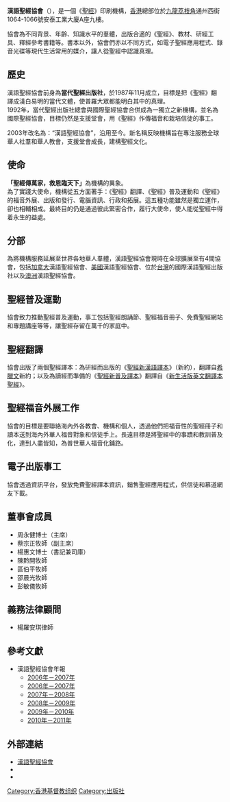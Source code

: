 '''漢語聖經協會'''（{{lang-en|'''Chinese Bible International Limited'''}}），是一個《[[聖經|聖經]]》印刷機構，[[香港|香港]]總部位於[[九龍|九龍]][[荔枝角|荔枝角]]通州西街1064-1066號安泰工業大廈A座九樓。

協會為不同背景、年齡、知識水平的羣體，出版合適的《聖經》、教材、研經工具、釋經參考書籍等。書本以外，協會們亦以不同方式，如電子聖經應用程式、錄音光碟等現代生活常用的媒介，讓人從聖經中認識真理。

==歷史==
漢語聖經協會前身為'''當代聖經出版社'''，於1987年11月成立，目標是把《聖經》翻譯成淺白易明的當代文體，使普羅大眾都能明白其中的真理。<br>1992年，當代聖經出版社總會與國際聖經協會合併成為一獨立之新機構，並名為國際聖經協會，目標仍然是支援堂會，用《聖經》作傳福音和栽培信徒的事工。

2003年改名為：“漢語聖經協會”，沿用至今。新名稱反映機構旨在專注服務全球華人社羣和華人教會，支援堂會成長，建構聖經文化。

==使命==

'''「聖經傳萬家，救恩臨天下」'''為機構的異象。
<br />
為了實踐大使命，機構從五方面著手：《聖經》翻譯、《聖經》普及運動和《聖經》的福音外展、出版和發行、電腦資訊、行政和拓展。這五種功能雖然是獨立運作，卻也相輔相成。最終目的仍是通過彼此緊密合作，履行大使命，使人能從聖經中得着永生的益處。

==分部==
為將機構服務延展至世界各地華人羣體，漢語聖經協會現時在全球擴展至有4間協會，包括[[加拿大|加拿大]]漢語聖經協會、[[美國|美國]]漢語聖經協會、位於[[台灣|台灣]]的國際漢語聖經出版社以及[[澳洲|澳洲]]漢語聖經協會。

==聖經普及運動==
協會致力推動聖經普及運動，事工包括聖經朗誦節、聖經福音冊子、免費聖經網站和專題講座等等，讓聖經存留在萬千的家庭中。

==聖經翻譯==
協會出版了兩個聖經譯本：為研經而出版的《[[聖經新漢語譯本|聖經新漢語譯本]]》（新約），翻譯自[[希臘文|希臘文]]新約；以及為讀經而準備的《[[聖經新普及譯本|聖經新普及譯本]]》翻譯自《[[新生活版英文翻譯本聖經|新生活版英文翻譯本聖經]]》。

==聖經福音外展工作==
協會的目標是要聯絡海內外各教會、機構和個人，透過他們把福音性的聖經冊子和讀本送到海內外華人福音對象和信徒手上。長遠目標是將聖經中的事蹟和教訓普及化，達到人盡皆知，為普世華人福音化鋪路。

==電子出版事工==
協會透過資訊平台，發放免費聖經譯本資訊，銷售聖經應用程式，供信徒和慕道網友下載。

==董事會成員==
*周永健博士（主席）
*蔡宗正牧師（副主席）
*楊惠文博士（書記兼司庫）
*陳黔開牧師
*區伯平牧師
*邵晨光牧師
*彭敏儀牧師

==義務法律顧問==
* 楊羅安琪律師

==參考文獻==
{{refbegin}}
* 漢語聖經協會年報
**[http://www.chinesebible.org.hk/hk/annualreport/ap_0607.pdf 2006年－2007年] {{Wayback|url=http://www.chinesebible.org.hk/hk/annualreport/ap_0607.pdf |date=20170620115912 }}
**[http://www.chinesebible.org.hk/hk/annualreport/ap_0607.pdf 2006年－2007年] {{Wayback|url=http://www.chinesebible.org.hk/hk/annualreport/ap_0607.pdf |date=20170620115912 }}
**[http://www.chinesebible.org.hk/hk/annualreport/ap_0708.pdf 2007年－2008年] {{Wayback|url=http://www.chinesebible.org.hk/hk/annualreport/ap_0708.pdf |date=20170620142851 }}
**[http://www.chinesebible.org.hk/hk/annualreport/ap_0809.pdf 2008年－2009年] {{Wayback|url=http://www.chinesebible.org.hk/hk/annualreport/ap_0809.pdf |date=20160304185720 }}
**[http://www.chinesebible.org.hk/hk/annualreport/ap_0910.pdf 2009年－2010年] {{Wayback|url=http://www.chinesebible.org.hk/hk/annualreport/ap_0910.pdf |date=20160304100521 }}
**[http://www.chinesebible.org.hk/hk/annualreport/ap_1011.pdf 2010年－2011年] {{Wayback|url=http://www.chinesebible.org.hk/hk/annualreport/ap_1011.pdf |date=20160304083634 }}
{{refend}}

== 外部連結 ==
* [http://www.chinesebible.org.hk/hk/index.php 漢語聖經協會] {{Wayback|url=http://www.chinesebible.org.hk/hk/index.php |date=20210128124414 }}
*{{facebook}}
*{{youtube|user=CBIsupport}}

[[Category:香港基督教组织|Category:香港基督教组织]]
[[Category:出版社|Category:出版社]]